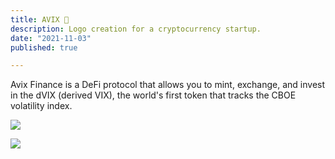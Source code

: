 ```yaml
---
title: AVIX 🔺
description: Logo creation for a cryptocurrency startup.
date: "2021-11-03"
published: true

---
```


Avix Finance is a DeFi protocol that allows you to mint, exchange, and invest in the dVIX (derived VIX), the world's first token that tracks the CBOE volatility index.

![](/avix-logo-1.jpeg)

![](/avix-logo-2.jpeg)
